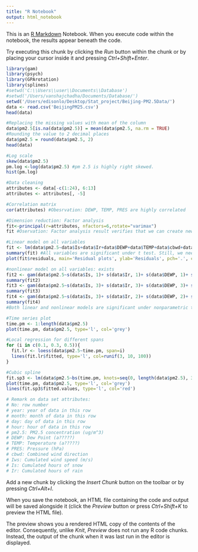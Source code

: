 ```yaml
---
title: "R Notebook"
output: html_notebook
---
```


This is an [R Markdown](http://rmarkdown.rstudio.com) Notebook. When you execute code within the notebook, the results appear beneath the code. 

Try executing this chunk by clicking the *Run* button within the chunk or by placing your cursor inside it and pressing *Ctrl+Shift+Enter*. 

```r
library(gam)
library(psych)
library(GPArotation)
library(splines)
#setwd('C:\\Users\\user\\Documents\\Database')
#setwd('/Users/vanshajchadha/Documents/Database/')
setwd('/Users/edisonlo/Desktop/Stat_project/Beijing-PM2.5Data/')
data <- read.csv('BeijingPM25.csv')
head(data)

#Replacing the missing values with mean of the column
data$pm2.5[is.na(data$pm2.5)] = mean(data$pm2.5, na.rm = TRUE)
#Rounding the value to 2 decimal places
data$pm2.5 = round(data$pm2.5, 2)
head(data)

#Log scale
skew(data$pm2.5)
pm.log <-log(data$pm2.5) #pm 2.5 is highly right skewed. 
hist(pm.log)

#Data cleaning
attributes <- data[-c(1:24), 6:13]
attributes <- attributes[, -5]

#Correlation matrix
cor(attributes) #Obesrvation: DEWP, TEMP, PRES are highly correlated

#Dimension reduction: Factor analysis
fit<-principal(r=attributes, nfactors=6,rotate="varimax")
fit #Oservation: Factor analysis result verifies that we can create new variable from DEWP, TEMP and PRES without losing many information.

#Linear model on all variables
fit <- lm(data$pm2.5~data$Is+data$Ir+data$DEWP+data$TEMP+data$cbwd+data$Iws)
summary(fit) #All variables are significant under t test. Still, we need to reduce the dimension and re-do this part.
plot(fit$residuals, main='Residual plots', ylab='Residuals', pch='.', col='blue') #Residuals are also skewd. We may consider a log model if we need linear model for inference

#nonlinear model on all variables: exists
fit2 <- gam(data$pm2.5~s(data$Is, 1)+ s(data$Ir, 1)+ s(data$DEWP, 1)+ s(data$TEMP, 2)+  s(data$Iws, 1))
summary(fit2)
fit3 <- gam(data$pm2.5~s(data$Is, 3)+ s(data$Ir, 3)+ s(data$DEWP, 3)+ s(data$TEMP, 2)+  s(data$Iws, 3))
summary(fit3)
fit4 <- gam(data$pm2.5~s(data$Is, 3)+ s(data$Ir, 2)+ s(data$DEWP, 2)+ s(data$TEMP, 2)+  s(data$Iws, 2))
summary(fit4)
#Both linear and nonlinear models are significant under nonparametric table of F test. We need to pick one to forecast by cross validation. 

#Time series plot
time.pm <- 1:length(data$pm2.5)
plot(time.pm, data$pm2.5, type='l', col='grey')

#Local regression for different spans
for (i in c(0.1, 0.3, 0.5)){
  fit.lr <- loess(data$pm2.5~time.pm, span=i)
  lines(fit.lr$fitted, type='l', col=runif(3, 10, 100))  
}

#Cubic spline
fit.sp3 <- lm(data$pm2.5~bs(time.pm, knots=seq(0, length(data$pm2.5), 3000)))
plot(time.pm, data$pm2.5, type='l', col='grey')
lines(fit.sp3$fitted.values, type='l', col='red')

# Remark on data set attributes:
# No: row number
# year: year of data in this row
# month: month of data in this row
# day: day of data in this row
# hour: hour of data in this row
# pm2.5: PM2.5 concentration (ug/m^3)
# DEWP: Dew Point (a?????)
# TEMP: Temperature (a?????)
# PRES: Pressure (hPa)
# cbwd: Combined wind direction
# Iws: Cumulated wind speed (m/s)
# Is: Cumulated hours of snow
# Ir: Cumulated hours of rain 

```

Add a new chunk by clicking the *Insert Chunk* button on the toolbar or by pressing *Ctrl+Alt+I*.

When you save the notebook, an HTML file containing the code and output will be saved alongside it (click the *Preview* button or press *Ctrl+Shift+K* to preview the HTML file).

The preview shows you a rendered HTML copy of the contents of the editor. Consequently, unlike *Knit*, *Preview* does not run any R code chunks. Instead, the output of the chunk when it was last run in the editor is displayed.

